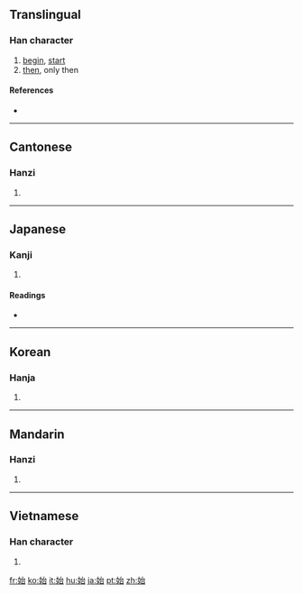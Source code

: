 ==Translingual==

===Han character===
{{Han char|rn=38|rad=女|as=05|sn=8|four=4346<sub>0</sub>|canj=女戈口 (VIR)|ids=⿰[[女]][[台]]}}

# [[begin]], [[start]]
# [[then]], only then

====References====
* {{Han ref|kx=0258.160|dkj=06166|dj=0523.220|hdz=21041.120|uh=59CB|ud=22987|bh=A96C|bd=43372}}

----

==Cantonese==

===Hanzi===
{{yue-hanzi|jyut=|y=chi2}}

# {{defn|Cantonese|sort=女05}}

----

==Japanese==

===Kanji===
{{ja-kanji|grade=3|rs=女05}}

# {{defn|Japanese|sort=女05}}

====Readings====
* {{ja-readings|on=[[し]] (shi)|kun=[[はじめる]] (hajimeru), [[はじめ]] (hajime), [[はじまる]] (hajimaru)}}

----

==Korean==

===Hanja===
{{ko-hanja|hangeul=시|rv=si|mr=si}}

# {{defn|Korean|sort=女05}}

----

==Mandarin==

===Hanzi===
{{cmn-hanzi|pin=[[shǐ]] ([[shi3]])|wg=shih<sup>3</sup>}}

# {{defn|Mandarin|sort=女05}}

----

==Vietnamese==

===Han character===
{{vi-hantu|[[thủy]], [[thuỷ]], [[thỉ]]|rs=女05}}

# {{defn|Vietnamese|sort=女05}}

[[fr:始]]
[[ko:始]]
[[it:始]]
[[hu:始]]
[[ja:始]]
[[pt:始]]
[[zh:始]]
